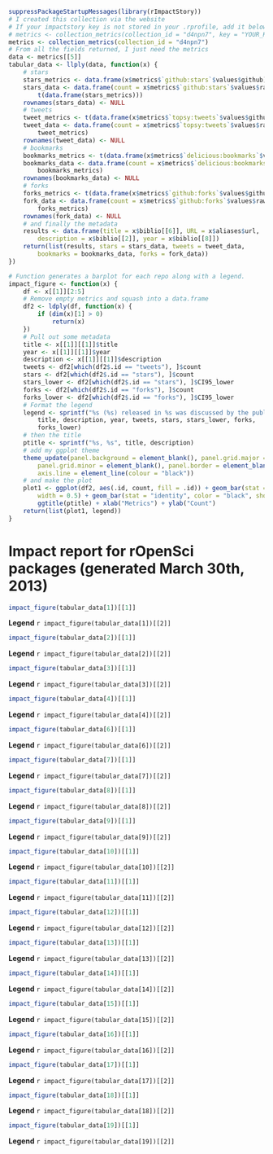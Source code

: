 
```r
suppressPackageStartupMessages(library(rImpactStory))
# I created this collection via the website
# If your impactstory key is not stored in your .rprofile, add it below with key =
# metrics <- collection_metrics(collection_id = "d4npn7", key = "YOUR_KEY")
metrics <- collection_metrics(collection_id = "d4npn7")
# From all the fields returned, I just need the metrics
data <- metrics[[5]]
tabular_data <- llply(data, function(x) {
    # stars
    stars_metrics <- data.frame(x$metrics$`github:stars`$values$github)
    stars_data <- data.frame(count = x$metrics$`github:stars`$values$raw,
        t(data.frame(stars_metrics)))
    rownames(stars_data) <- NULL
    # tweets
    tweet_metrics <- t(data.frame(x$metrics$`topsy:tweets`$values$github))
    tweet_data <- data.frame(count = x$metrics$`topsy:tweets`$values$raw,
        tweet_metrics)
    rownames(tweet_data) <- NULL
    # bookmarks
    bookmarks_metrics <- t(data.frame(x$metrics$`delicious:bookmarks`$values$github))
    bookmarks_data <- data.frame(count = x$metrics$`delicious:bookmarks`$values$raw,
        bookmarks_metrics)
    rownames(bookmarks_data) <- NULL
    # forks
    forks_metrics <- t(data.frame(x$metrics$`github:forks`$values$github))
    fork_data <- data.frame(count = x$metrics$`github:forks`$values$raw,
        forks_metrics)
    rownames(fork_data) <- NULL
    # and finally the metadata
    results <- data.frame(title = x$biblio[[6]], URL = x$aliases$url,
        description = x$biblio[[2]], year = x$biblio[[8]])
    return(list(results, stars = stars_data, tweets = tweet_data,
        bookmarks = bookmarks_data, forks = fork_data))
})

# Function generates a barplot for each repo along with a legend.
impact_figure <- function(x) {
    df <- x[[1]][2:5]
    # Remove empty metrics and squash into a data.frame
    df2 <- ldply(df, function(x) {
        if (dim(x)[1] > 0)
            return(x)
    })
    # Pull out some metadata
    title <- x[[1]][[1]]$title
    year <- x[[1]][[1]]$year
    description <- x[[1]][[1]]$description
    tweets <- df2[which(df2$.id == "tweets"), ]$count
    stars <- df2[which(df2$.id == "stars"), ]$count
    stars_lower <- df2[which(df2$.id == "stars"), ]$CI95_lower
    forks <- df2[which(df2$.id == "forks"), ]$count
    forks_lower <- df2[which(df2$.id == "forks"), ]$CI95_lower
    # Format the legend
    legend <- sprintf("%s (%s) released in %s was discussed by the public %s times. This item has %d stars on GitHub. That's better than %s percent of items added to GitHub in the same year. The item has %d forks. This is better than %2d percent of GitHub repositories of the same age",
        title, description, year, tweets, stars, stars_lower, forks,
        forks_lower)
    # then the title
    ptitle <- sprintf("%s, %s", title, description)
    # add my ggplot theme
    theme_update(panel.background = element_blank(), panel.grid.major = element_blank(),
        panel.grid.minor = element_blank(), panel.border = element_blank(),
        axis.line = element_line(colour = "black"))
    # and make the plot
    plot1 <- ggplot(df2, aes(.id, count, fill = .id)) + geom_bar(stat = "identity",
        width = 0.5) + geom_bar(stat = "identity", color = "black", show_guide=FALSE) + scale_fill_brewer("Metrics", palette = 9) +
        ggtitle(ptitle) + xlab("Metrics") + ylab("Count")
    return(list(plot1, legend))
}
```

<!-- impact_figure(tabular_data[1]) -->

# Impact report for rOpenSci packages (generated March 30th, 2013)

```r
impact_figure(tabular_data[1])[[1]]
```
**Legend**  `r impact_figure(tabular_data[1])[[2]]`

```r
impact_figure(tabular_data[2])[[1]]
```
**Legend**  `r impact_figure(tabular_data[2])[[2]]`

```r
impact_figure(tabular_data[3])[[1]]
```
**Legend**  `r impact_figure(tabular_data[3])[[2]]`

```r
impact_figure(tabular_data[4])[[1]]
```
**Legend**  `r impact_figure(tabular_data[4])[[2]]`

```r
impact_figure(tabular_data[6])[[1]]
```
**Legend**  `r impact_figure(tabular_data[6])[[2]]`

```r
impact_figure(tabular_data[7])[[1]]
```
**Legend**  `r impact_figure(tabular_data[7])[[2]]`

```r
impact_figure(tabular_data[8])[[1]]
```
**Legend**  `r impact_figure(tabular_data[8])[[2]]`

```r
impact_figure(tabular_data[9])[[1]]
```
**Legend**  `r impact_figure(tabular_data[9])[[2]]`

```r
impact_figure(tabular_data[10])[[1]]
```
**Legend**  `r impact_figure(tabular_data[10])[[2]]`

```r
impact_figure(tabular_data[11])[[1]]
```
**Legend**  `r impact_figure(tabular_data[11])[[2]]`

```r
impact_figure(tabular_data[12])[[1]]
```
**Legend**  `r impact_figure(tabular_data[12])[[2]]`

```r
impact_figure(tabular_data[13])[[1]]
```
**Legend**  `r impact_figure(tabular_data[13])[[2]]`

```r
impact_figure(tabular_data[14])[[1]]
```
**Legend**  `r impact_figure(tabular_data[14])[[2]]`

```r
impact_figure(tabular_data[15])[[1]]
```
**Legend**  `r impact_figure(tabular_data[15])[[2]]`

```r
impact_figure(tabular_data[16])[[1]]
```
**Legend**  `r impact_figure(tabular_data[16])[[2]]`

```r
impact_figure(tabular_data[17])[[1]]
```
**Legend**  `r impact_figure(tabular_data[17])[[2]]`

```r
impact_figure(tabular_data[18])[[1]]
```
**Legend**  `r impact_figure(tabular_data[18])[[2]]`

```r
impact_figure(tabular_data[19])[[1]]
```
**Legend**  `r impact_figure(tabular_data[19])[[2]]`



